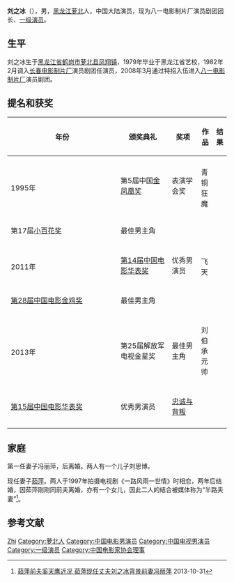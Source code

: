 {{艺人
| 姓名 = 刘之冰
| 类型 = 男演员
| 图片 =File:Movie hundred group battle,in Nanjing,20150831,07.jpg
| 图片简介 =2015年8月31日，刘之冰出席电影[[百团大战_(电影)|百团大战]]剧组在南京金陵工人影城的见面会
| 图片尺寸 =
| 英文名 = 
| 羅馬拼音 = Liu Zhibing
| 昵称 = 
| 国籍 = {{PRC}}
| 民族 =  
| 籍贯 = 
| 出生日期 = {{birth date and age|mf=yes|1963|3|30}}
| 出生地点 = [[黑龙江省|黑龙江省]][[鹤岗市|鹤岗市]][[萝北县|萝北县]][[凤翔镇_(萝北县)|凤翔镇]]
| 职业 = 演员
| 语言 = 
| 教育程度 = 黑龙江省艺术学校
| 音乐类型 = 
| 出道日期 =
| 经纪公司 = 
| 出道作 =
| 代表作 = 
| 配偶 = {{marriage|[[茹萍|茹萍]]|1999}}
| 儿女 = 子：刘思博<br> 继女：[[奚望|奚望]]
| 網站 =
| 獎項 =
| IMDb = 1252241
}}
'''刘之冰'''（{{bd|1963年|3月30日|catIdx=L刘}}），男，[[黑龙江省|黑龙江]][[萝北县|萝北]]人，中国大陆演员，现为八一电影制片厂演员剧团团长、[[一级演员|一级演员]]。

== 生平 ==
刘之冰生于[[黑龙江省|黑龙江省]][[鹤岗市|鹤岗市]][[萝北县|萝北县]][[凤翔镇_(萝北县)|凤翔镇]]，1979年毕业于黑龙江省艺校，1982年2月调入[[长春电影制片厂|长春电影制片厂]]演员剧团任演员，2008年3月通过特招入伍进入[[八一电影制片厂|八一电影制片厂]]演员剧团。

== 提名和获奖 ==
{| class="wikitable" width="60%"
|-align=center
! width="9%"|年份
! width="25%"|颁奖典礼
! width="14%"|奖项
! width="14%"|作品
! width="8%"|结果
|- 
|-align=center
|rowspan="2"|1995年
| 第5届中国[[金凤凰奖|金凤凰奖]]
| 表演学会奖
|rowspan="2"|青铜狂魔
| {{won}}
|-
|-align=center
| 第17届[[小百花奖|小百花奖]]
| 最佳男主角
| {{won}}
|-
|-align=center
|rowspan="2"|2011年
| [[第14届中国电影华表奖|第14届中国电影华表奖]]
| 优秀男演员
|rowspan="2"|飞天
| {{nom}}
|-
|-align=center
| [[第28届中国电影金鸡奖|第28届中国电影金鸡奖]]
| 最佳男主角
| {{nom}}
|-
|-align=center
|rowspan="2"| 2013年 
|第25届解放军电视金星奖
| 最佳男主角
| 刘伯承元帅
|{{won}}
|-
|-align=center
| [[第15届中国电影华表奖|第15届中国电影华表奖]]
| 优秀男演员
| [[忠诚与背叛|忠诚与背叛]]
|{{won}}
|-
|}

== 家庭 ==
第一任妻子冯丽萍，后离婚。两人有一个儿子刘思博。

现任妻子[[茹萍|茹萍]]。两人于1997年拍摄电视剧《一路风雨一世情》时相恋，两年后结婚，因茹萍刚刚同前夫离婚，亦有一个女儿，因此二人的结合被媒体称为“半路夫妻”<ref>[http://qndb.net/gnzx/119060.html 茹萍前夫奚天鹰近况 茹萍现任丈夫刘之冰背景前妻冯丽萍] {{Wayback|url=http://qndb.net/gnzx/119060.html |date=20131230233550 }}2013-10-31</ref>。

== 参考文献 ==
{{reflist}}

{{中国电影华表奖优秀男演员}} 
{{中国电影金凤凰奖}}
{{中国电影家协会第九届理事会}}

{{Authority control}}
{{DEFAULTSORT:Liu刘}}
[[Category:刘姓|Zhi]]
[[Category:萝北人|Category:萝北人]]
[[Category:中国电影男演员|Category:中国电影男演员]]
[[Category:中国电视男演员|Category:中国电视男演员]]
[[Category:一级演员|Category:一级演员]]
[[Category:中国电影家协会理事|Category:中国电影家协会理事]]